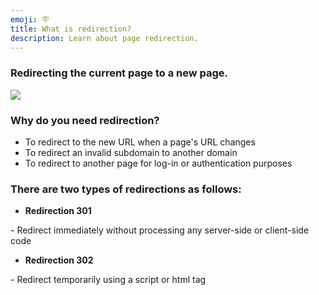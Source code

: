 ```yaml
---
emoji: 🪧
title: What is redirection?
description: Learn about page redirection.
---
```





### Redirecting the current page to a new page.

![](</gitbook-assets/en/image (63).png>)

### Why do you need redirection?

* To redirect to the new URL when a page's URL changes
* To redirect an invalid subdomain to another domain
* To redirect to another page for log-in or authentication purposes

### There are two types of redirections as follows:

* **Redirection 301**

&#x20;     \- Redirect immediately without processing any server-side or client-side code

* **Redirection 302**

&#x20;    \- Redirect temporarily using a script or html tag
